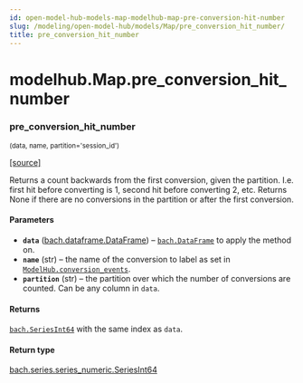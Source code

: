 ```yaml
---
id: open-model-hub-models-map-modelhub-map-pre-conversion-hit-number
slug: /modeling/open-model-hub/models/Map/pre_conversion_hit_number/
title: pre_conversion_hit_number
---
```


# modelhub.Map.pre_conversion_hit_number

<div className="method">

### <span className="name">pre_conversion_hit_number</span>

<small className="parameter-list">(<span className="parameter" id="data">data</span>, <span className="parameter" id="name">name</span>, <span className="parameter" id="partition">partition='session_id'</span>)</small>


&#8203;<span className="view-source">[[source]](https://github.com/objectiv/objectiv-analytics/blob/main/modelhub/modelhub/map.py)</span>

<div className="content">

Returns a count backwards from the first conversion, given the partition. I.e. first hit before
converting is 1, second hit before converting 2, etc. Returns None if there are no conversions
in the partition or after the first conversion.


#### Parameters

* **`data`** ([bach.dataframe.DataFrame](/modeling/bach/api-reference/DataFrame/bach.DataFrame.mdx)) – [`bach.DataFrame`](/modeling/bach/api-reference/DataFrame/bach.DataFrame.mdx) to apply the method on.
* **`name`** (str) – the name of the conversion to label as set in
[`ModelHub.conversion_events`](/modeling/open-model-hub/api-reference/ModelHub/modelhub.ModelHub.conversion_events.mdx).
* **`partition`** (str) – the partition over which the number of conversions are counted. Can be any column
in `data`.



#### Returns

[`bach.SeriesInt64`](/modeling/bach/api-reference/Series/Int/index.mdx#bach.SeriesInt64) with the same index as `data`.



#### Return type

[bach.series.series_numeric.SeriesInt64](/modeling/bach/api-reference/Series/Int/index.mdx#bach.SeriesInt64)



</div>


</div>
